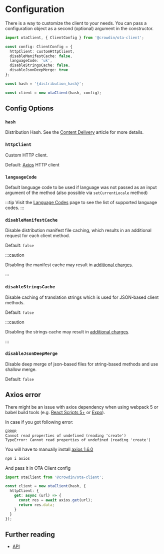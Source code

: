 # Configuration

There is a way to customize the client to your needs. You can pass a configuration object as a second (optional) argument in the constructor.

```typescript
import otaClient, { ClientConfig } from '@crowdin/ota-client';

const config: ClientConfig = {
  httpClient: customHttpClient,
  disableManifestCache: false,
  languageCode: 'uk',
  disableStringsCache: false,
  disableJsonDeepMerge: true
};

const hash = '{distribution_hash}';

const client = new otaClient(hash, config);
```

## Config Options

### `hash`

Distribution Hash. See the [Content Delivery](https://support.crowdin.com/content-delivery/) article for more details.

### `httpClient`

Custom HTTP client.

Default: [Axios](https://www.npmjs.com/package/axios) HTTP client

### `languageCode`

Default language code to be used if language was not passed as an input argument of the method (also possible via `setCurrentLocale` method)

:::tip
Visit the [Language Codes](https://developer.crowdin.com/language-codes/) page to see the list of supported language codes.
:::

### `disableManifestCache`

Disable distribution manifest file caching, which results in an additional request for each client method.

Default: `false`

:::caution

Disabling the manifest cache may result in [additional charges](https://crowdin.com/pricing#crowdin-pricing-addons).

:::

### `disableStringsCache`

Disable caching of translation strings which is used for JSON-based client methods.

Default: `false`

:::caution

Disabling the strings cache may result in [additional charges](https://crowdin.com/pricing#crowdin-pricing-addons).

:::

### `disableJsonDeepMerge`

Disable deep merge of json-based files for string-based methods and use shallow merge.

Default: `false`

## Axios error

There might be an issue with axios dependency when using webpack 5 or babel build tools (e.g. [React Scripts 5+](https://create-react-app.dev) or [Expo](https://react.dev/learn/start-a-new-react-project#expo)).

In case if you got following error:

```
ERROR
Cannot read properties of undefined (reading 'create')
TypeError: Cannot read properties of undefined (reading 'create')
```

You will have to manually install [axios 1.6.0](https://github.com/axios/axios)

```bash
npm i axios
```

And pass it in OTA Client config

```typescript
import otaClient from '@crowdin/ota-client';

const client = new otaClient(hash, {
  httpClient: {
    get: async (url) => {
      const res = await axios.get(url);
      return res.data;
    }
  }
});
```

## Further reading

- [API](/api/classes/OtaClient)
